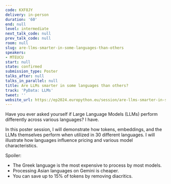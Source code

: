 ```yaml
---
code: KXF8JY
delivery: in-person
duration: '60'
end: null
level: intermediate
next_talk_code: null
prev_talk_code: null
room: null
slug: are-llms-smarter-in-some-languages-than-others
speakers:
- MTEUCU
start: null
state: confirmed
submission_type: Poster
talks_after: null
talks_in_parallel: null
title: Are LLMs smarter in some languages than others?
track: 'PyData: LLMs'
tweet: ''
website_url: https://ep2024.europython.eu/session/are-llms-smarter-in-some-languages-than-others
---
```


Have you ever asked yourself if Large Language Models (LLMs) perform differently across various languages? I have.

In this poster session, I will demonstrate how tokens, embeddings, and the LLMs themselves perform when utilized in 30 different languages. I will illustrate how languages influence pricing and various model characteristics.

Spoiler:
- The Greek language is the most expensive to process by most models.
- Processing Asian languages on Gemini is cheaper.
- You can save up to 15% of tokens by removing diacritics.
